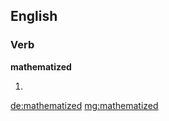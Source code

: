 ==English==

===Verb===
'''mathematized'''

# {{past of|[[mathematize]]}}

[[de:mathematized]]
[[mg:mathematized]]